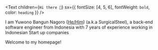 <Text
  children={`Hi there 👋`}
  sx={{ fontSize: [4, 5, 6], fontWeight: `bold`, color: `heading` }}
/>

I am Yuwono Bangun Nagoro ([He/Him](https://www.mypronouns.org/he-him)) (a.k.a SurgicalSteel), a back-end software engineer from Indonesia with 7 years of experience working in Indonesian Start up companies  

Welcome to my homepage!  